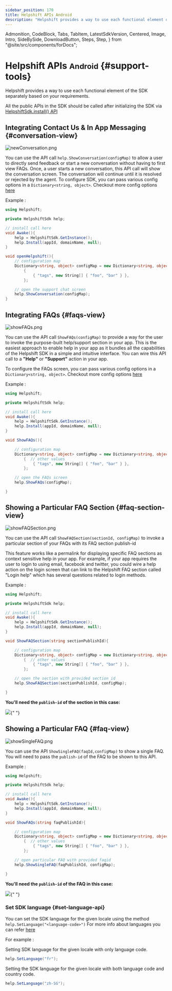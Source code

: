 ```yaml
---
sidebar_position: 170
title: Helpshift APIs Android
description: "Helpshift provides a way to use each functional element of the SDK separately based on your requirements."
---
```


  Admonition,
  CodeBlock,
  Tabs,
  TabItem,
  LatestSdkVersion,
  Centered,
  Image,
  Intro,
  SideBySide,
  DownloadButton,
  Steps,
  Step,
} from "@site/src/components/forDocs";

# Helpshift APIs <small>Android</small> {#support-tools}

<Intro>

Helpshift provides a way to use each functional element of the SDK separately based on your requirements.

</Intro>

<Admonition type="info" title="Note">

All the public APIs in the SDK should be called after initializing the SDK via [HelpshiftSdk.install() API](/sdkx-unity/getting-started-android#initializing)

</Admonition>

## Integrating Contact Us & In App Messaging {#conversation-view}

<Centered width="major">

![newConversation.png](/static/books/sdkx_android/show_conversation.png "newConversation.png")

</Centered>

You can use the API call `help.ShowConversation(configMap)` to allow a user to directly send feedback or start a new conversation without having to first view FAQs. Once, a user starts a new conversation, this API call will show the conversation screen. The conversation will continue until it is resolved or rejected by the agent.
To configure SDK, you can pass various config options in a `Dictionary<string, object>`. Checkout more config options [here](/sdkx-unity/sdk-configuration-android)

Example :

```csharp
using Helpshift;

private HelpshiftSdk help;

// install call here
void Awake(){
    help = HelpshiftSdk.GetInstance();
    help.Install(appId, domainName, null);
}

void openHelpshift(){
	// configuration map
	Dictionary<string, object> configMap = new Dictionary<string, object>
        {
            { "tags", new String[] { "foo", "bar" } },
        };

	// open the support chat screen
	help.ShowConversation(configMap);
}
```

## Integrating FAQs {#faqs-view}

<Centered >

![showFAQs.png](/static/books/sdkx_android/show_faqs.png "showFAQs.png")

</Centered>

You can use the API call `ShowFAQs(configMap)` to provide a way for the user to invoke the purpose-built help/support section in your app. This is the easiest approach to enable help in your app as it bundles all the capabilities of the Helpshift SDK in a simple and intuitive interface. You can wire this API call to a **"Help"** or **"Support"** action in your app.

To configure the FAQs screen, you can pass various config options in a `Dictionary<string, object>`. Checkout more config options [here](/sdkx-unity/sdk-configuration-android)

Example :

```csharp
using Helpshift;

private HelpshiftSdk help;

// install call here
void Awake(){
    help = HelpshiftSdk.GetInstance();
    help.Install(appId, domainName, null);
}

void ShowFAQs(){

    // configuration map
    Dictionary<string, object> configMap = new Dictionary<string, object>
        {  // other values
            { "tags", new String[] { "foo", "bar" } },
        };

    // open the FAQs screen
    help.ShowFAQs(configMap);

}
```

## Showing a Particular FAQ Section {#faq-section-view}

<Centered >

![showFAQSection.png](/static/books/sdkx_android/show_section.png "showFAQSection.png")

</Centered>

You can use the API call `ShowFAQSection(sectionId, configMap)` to invoke a particular section of your FAQs with its FAQ section publish-id

This feature works like a permalink for displaying specific FAQ sections as context sensitive help in your app. For example, if your app requires the user to login to using email, facebook and twitter, you could wire a help action on the login screen that can link to the Helpshift FAQ section called "Login help" which has several questions related to login methods.

Example :

```csharp
using Helpshift;

private HelpshiftSdk help;

// install call here
void Awake(){
    help = HelpshiftSdk.GetInstance();
    help.Install(appId, domainName, null);
}

void ShowFAQSection(string sectionPublishId){

    // configuration map
    Dictionary<string, object> configMap = new Dictionary<string, object>
        {  // other values
            { "tags", new String[] { "foo", "bar" } },
        };

    // open the section with provided section id
    help.ShowFAQSection(sectionPublishId, configMap);

}
```

**You'll need the `publish-id` of the section in this case:**

<Image src="/static/books/misc/section-publish-id.png" width="full" />{" "}

## Showing a Particular FAQ {#faq-view}

<Centered >

![showSingleFAQ.png](/static/books/sdkx_android/show_single_faq.png "showSingleFAQ.png")

</Centered>

You can use the API `ShowSingleFAQ(faqId,configMap)` to show a single FAQ. You will need to pass the `publish-id` of the FAQ to be shown to this API.

Example :

```csharp
using Helpshift;

private HelpshiftSdk help;

// install call here
void Awake(){
    help = HelpshiftSdk.GetInstance();
    help.Install(appId, domainName, null);
}

void ShowFAQs(string faqPublishId){

    // configuration map
    Dictionary<string, object> configMap = new Dictionary<string, object>
        {  // other values
            { "tags", new String[] { "foo", "bar" } },
        };

    // open particular FAQ with provided faqid
    help.ShowSingleFAQ(faqPublishId, configMap);

}
```

**You'll need the `publish-id` of the FAQ in this case:**

<Image src="/static/books/misc/faq-publish-id.png" width="full" />{" "}

### Set SDK language {#set-language-api}

You can set the SDK language for the given locale using the method `help.SetLanguage("<language-code>")`
For more info about languages you can refer [here](/sdkx-unity/i18n-android/)

For example :

Setting SDK language for the given locale with only language code.

```csharp
help.SetLanguage("fr");
```

Setting the SDK language for the given locale with both language code and country code.

```csharp
help.SetLanguage("zh-SG");
```
